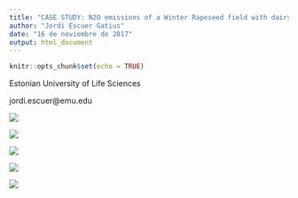 ---
title: "CASE STUDY: N2O emissions of a Winter Rapeseed field with dairy manure application in Central Estonia - Preliminary Results"
author: "Jordi Escuer Gatius"
date: "16 de noviembre de 2017"
output: html_document
---

```{r setup, include=FALSE}
knitr::opts_chunk$set(echo = TRUE)
```
Estonian University of Life Sciences

jordi.escuer@emu.edu








![](figures/location.png)


![](figures/location2.png)

![](figures/method.png)

![](figures/sampling.png)

![](figures/calculation.png)

